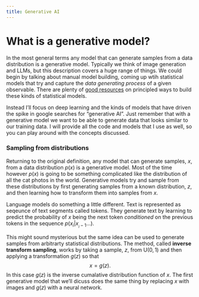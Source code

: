 ---
title: Generative AI
---

# What is a generative model?

In the most general terms any model that can generate samples from a data distribution is a generative model. Typically we think of image generation and LLMs, but this description covers a huge range of things. We could begin by talking about manual model building, coming up wtih statistical models that try and capture the *data generating process* of a given observable. There are plenty of [good resources]((https://betanalpha.github.io/assets/case_studies/principled_bayesian_workflow.html)) on principled ways to build these kinds of statistical models. 

Instead I'll focus on deep learning and the kinds of models that have driven the spike in google searches for "generative AI". Just remember that with a generative model we want to be able to generate data that looks similar to our training data. I will provide all the code and models that I use as well, so you can play around with the concepts discussed. 

### Sampling from distributions

Returning to the original definition, any model that can generate samples, $x$, from a data distribution $p(x)$ is a generative model. Most of the time however $p(x)$ is going to be something complicated like the distribution of all the cat photos in the world. Generative models try and sample from these distributions by first generating samples from a known distribution, $z$, and then learning how to transform them into samples from $x$.

:::{.callout-note}
Language models do something a little different. Text is represented as seqeunce of text segments called tokens. They generate text by learning to predict the probability of $x$ being the next token *conditioned* on the previous tokens in the sequence $p(x_i | x_{_i-1}...)$. 

:::

This might sound mysterious but the same idea can be used to generate samples from arbitrarty statistical distributions. The method, called **inverse transform sampling**, works by taking a sample, $z$, from $\text{U}(0, 1)$ and then applying a transformation $g(z)$ so that
$$
x = g(z).
$$
In this case $g(z)$ is the inverse cumalative distribution function of $x$. The first generative model that we'll dicuss does the same thing by replacing $x$ with images and $g(z)$ with a neural network.


